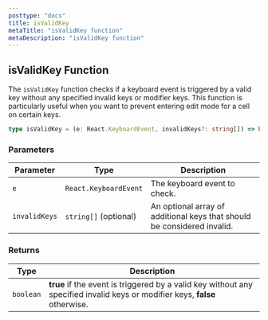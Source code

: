 ```yaml
---
posttype: "docs"
title: isValidKey
metaTitle: "isValidKey function"
metaDescription: "isValidKey function"
---
```


## isValidKey Function

The `isValidKey` function checks if a keyboard event is triggered by a valid key without any specified invalid keys or modifier keys. This function is particularly useful when you want to prevent entering edit mode for a cell on certain keys.


```ts
type isValidKey = (e: React.KeyboardEvent, invalidKeys?: string[]) => boolean;
```

### Parameters

| Parameter   | Type                   | Description                                                                 |
|-------------|------------------------|-----------------------------------------------------------------------------|
| `e`         | `React.KeyboardEvent`  | The keyboard event to check.                                                |
| `invalidKeys` | `string[]` (optional) | An optional array of additional keys that should be considered invalid.     |

### Returns

| Type    | Description                                                                 |
|---------|-----------------------------------------------------------------------------|
| `boolean` | **true** if the event is triggered by a valid key without any specified invalid keys or modifier keys, **false** otherwise. |
